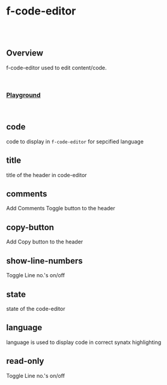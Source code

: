 
<Meta of={FCodeEditorStories} />

# f-code-editor

<br />

<br />

## Overview

<f-divider />

f-code-editor used to edit content/code.

<br />

### [Playground](/story/cldcvr-flow-code-editor-components-f-code-editor--playground)

<Canvas>
  <Story of={FCodeEditorStories.Playground} />
</Canvas>

<br />

## code

<f-divider />

code to display in `f-code-editor` for sepcified language

<Canvas>
  <Story of={FCodeEditorStories.Code} />
</Canvas>

## title

<f-divider />

title of the header in code-editor

<Canvas>
  <Story of={FCodeEditorStories.Title} />
</Canvas>

## comments

<f-divider />

Add Comments Toggle button to the header

<Canvas>
  <Story of={FCodeEditorStories.Comments} />
</Canvas>

## copy-button

<f-divider />

Add Copy button to the header

<Canvas>
  <Story of={FCodeEditorStories.CopyButton} />
</Canvas>

## show-line-numbers

<f-divider />

Toggle Line no.'s on/off

<Canvas>
  <Story of={FCodeEditorStories.ShowLineNumbers} />
</Canvas>

## state

<f-divider />

state of the code-editor

<Canvas>
  <Story of={FCodeEditorStories.State} />
</Canvas>

## language

<f-divider />

language is used to display code in correct synatx highlighting

<Canvas>
  <Story of={FCodeEditorStories.Language} />
</Canvas>

## read-only

<f-divider />

Toggle Line no.'s on/off

<Canvas>
  <Story of={FCodeEditorStories.ReadOnly} />
</Canvas>
